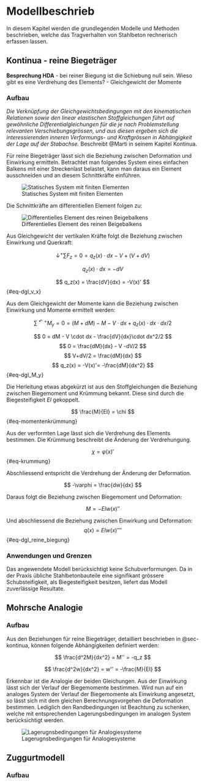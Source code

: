 # Modellbeschrieb

In diesem Kapitel werden die grundlegenden Modelle und Methoden beschrieben, welche das Tragverhalten von Stahlbeton rechnerisch erfassen lassen.

## Kontinua - reine Biegeträger{#sec-kontinua}

**Besprechung HDA**
- bei reiner Biegung ist die Schiebung null sein. Wieso gibt es eine Verdrehung des Elements?
- Gleichgewicht der Momente

### Aufbau

*Die Verknüpfung der Gleichgewichtsbedingungen mit den kinematischen Relationen  sowie den linear elastischen Stoffgleichungen führt auf gewöhnliche Differentialgleichungen für die je nach Problemstellung relevanten Verschiebungsgrössen, und aus diesen ergeben sich die interessierenden inneren Verformungs- und Kraftgrössen in Abhängigkeit der Lage auf der Stabachse.* Beschreibt @Marti in seinem Kapitel Kontinua. 

Für reine Biegeträger lässt sich die Beziehung zwischen Deformation und Einwirkung ermitteln. Betrachtet man folgendes System eines einfachen Balkens mit einer Streckenlast belastet, kann man daraus ein Element ausschneiden und an diesem Schnittkräfte einführen.

![Statisches System mit finiten Elementen](../images/Kontinua_system.svg){#fig-system_reine_biegung_system}

Die Schnittkräfte am differentiellen Element folgen zu:

![Differentielles Element des reinen Beigebalkens](../images/Kontinua_element.svg){#fig-system_reine_biegung_element}


Aus Gleichgewicht der vertikalen Kräfte folgt die Beziehung zwischen Einwirkung und Querkraft:

$$
\downarrow^+\sum F_z = 0 = q_z(x)\cdot dx -V + (V+dV)
$$

$$
q_z(x)\cdot dx = - dV
$$


$$
q_z(x) = \frac{dV}{dx} = -V(x)'     
$${#eq-dgl_v_x}

Aus dem Gleichgewicht der Momente kann die Beziehung zwischen Einwirkung und Momente ermittelt werden:

$$
\sum^{\curvearrowleft+} M_y = 0 = (M+dM) - M - V \cdot dx + q_z(x)\cdot dx \cdot dx/2
$$

$$
0 = dM - V \cdot dx - \frac{dV}{dx}\cdot dx^2/2
$$
$$
0 = \frac{dM}{dx} - V -dV/2
$$
$$
V+dV/2 = \frac{dM}{dx} 
$$
$$
q_z(x) = -V(x)'= -\frac{dM}{dx^2} 
$${#eq-dgl_M_y}

Die Herleitung etwas abgekürzt ist aus den Stoffgleichungen die Beziehung zwischen Biegemoment und Krümmung bekannt. Diese sind durch die Biegesteifigkeit $EI$ gekoppelt.

$$
\frac{M}{EI} = \chi
$${#eq-momentenkrümmung}

Aus der verformten Lage lässt sich die Verdrehung des Elements bestimmen. Die Krümmung beschreibt die Änderung der Verdrehungung.

$$
\chi = \varphi(x)'
$${#eq-krummung}

Abschliessend entspricht die Verdrehung der Änderung der Deformation.

$$
-\varphi = \frac{dw}{dx}
$$


Daraus folgt die Beziehung zwischen Biegemoment und Deformation:

$$
M = -EIw(x)''
$$

Und abschliessend die Beziehung zwischen Einwirkung und Deformation:
$$
q(x) = EIw(x)''''
$${#eq-dgl_reine_biegung}


### Anwendungen und Grenzen

Das angewendete Modell berücksichtigt keine Schubverformungen. Da in der Praxis übliche Stahlbetonbauteile eine signifikant grössere Schubsteifigkeit, als Biegesteifigkeit besitzen, liefert das Modell zuverlässige Resultate. 



## Mohrsche Analogie

### Aufbau
Aus den Beziehungen für reine Biegeträger, detailliert beschrieben in @sec-kontinua, können folgende Abhängigkeiten definiert werden:  

$$
\frac{d^2M}{dx^2} = M'' = -q_z
$$

$$
\frac{d^2w}{dx^2} = w'' = -\frac{M}{EI}
$$


Erkennbar ist die Analogie der beiden Gleichungen. Aus der Einwirkung lässt sich der Verlauf der Biegemomente bestimmen. Wird nun auf ein analoges System der Verlauf der Biegemomente als Einwirkung angesetzt, so lässt sich mit dem gleichen Berechnungsvorgehen die Deformation bestimmen. Lediglich den Randbedingungen ist Beachtung zu schenken, welche mit entsprechenden Lagerungsbedingungen im analogen System berücksichtigt werden. 

![Lagerugnsbedingungen für Analogiesysteme](../images/analogietrager.png){#fig-randbedingungen_analogiesysteme}

## Zuggurtmodell

### Aufbau




